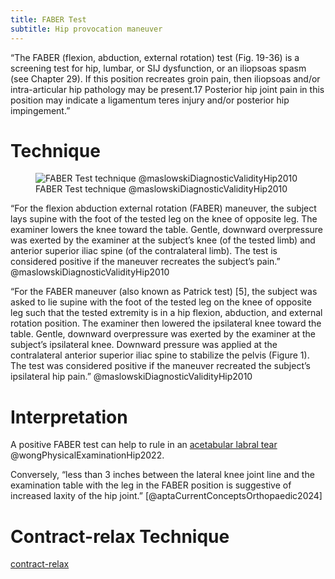 ```yaml
---
title: FABER Test
subtitle: Hip provocation maneuver
---
```




"The FABER (flexion, abduction, external rotation) test (Fig. 19-36) is a screening test for hip, lumbar, or SIJ dysfunction, or an iliopsoas spasm (see Chapter 29). If this position recreates groin pain, then iliopsoas and/or intra-articular hip pathology may be present.17 Posterior hip joint pain in this position may indicate a ligamentum teres injury and/or posterior hip impingement."

# Technique

![FABER Test technique @maslowskiDiagnosticValidityHip2010](/The Archive/Examination/Tests and Measures/Lower extremity tests/Hip Tests/images/maslowskiDiagnosticValidityHip2010 fig1 faber.png)

"For the flexion abduction external rotation (FABER) maneuver, the subject lays supine with the foot of the tested leg on the knee of opposite leg. The examiner lowers the knee toward the table. Gentle, downward overpressure was exerted by the examiner at the subject’s knee (of the tested limb) and anterior superior iliac spine (of the contralateral limb). The test is considered positive if the maneuver recreates the subject’s pain." @maslowskiDiagnosticValidityHip2010

"For the FABER maneuver (also known as Patrick test) [5], the subject was asked to lie supine with the foot of the tested leg on the knee of opposite leg such that the tested extremity is in a hip flexion, abduction, and external rotation position. The examiner then lowered the ipsilateral knee toward the table. Gentle, downward overpressure was exerted by the examiner at the subject’s ipsilateral knee. Downward pressure was applied at the contralateral anterior superior iliac spine to stabilize the pelvis (Figure 1). The test was considered positive if the maneuver recreated the subject’s ipsilateral hip pain." @maslowskiDiagnosticValidityHip2010

# Interpretation

A positive FABER test can help to rule in an [acetabular labral tear]({{< var ref-acetebular-labral-tear.path > >}}) @wongPhysicalExaminationHip2022.


Conversely, "less than 3 inches between the lateral knee joint line and the examination table with the leg in the FABER position is suggestive of increased laxity of the hip joint." [@aptaCurrentConceptsOrthopaedic2024]


# Contract-relax Technique {#contract-relax}


[contract-relax]({{< var ref-contract-relax.path >}})